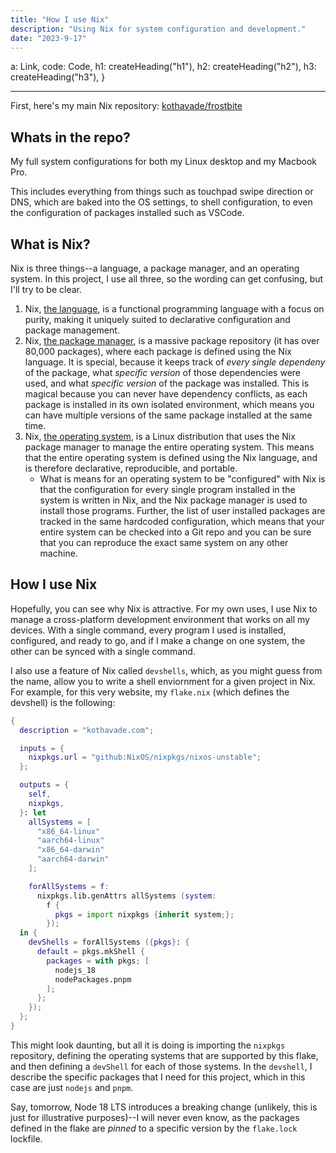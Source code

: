 ```yaml
---
title: "How I use Nix"
description: "Using Nix for system configuration and development."
date: "2023-9-17"
---
```



  a: Link,
  code: Code,
  h1: createHeading("h1"),
  h2: createHeading("h2"),
  h3: createHeading("h3"),
}

---

First, here's my main Nix repository: [kothavade/frostbite](https://github.com/kothavade/frostbite)

## Whats in the repo?

My full system configurations for both my Linux desktop and my Macbook Pro.

This includes everything from things such as touchpad swipe direction or DNS, which are baked into the OS settings, to shell configuration, to even the configuration of packages installed such as VSCode.

## What is Nix?

Nix is three things--a language, a package manager, and an operating system.
In this project, I use all three, so the wording can get confusing, but I'll try to be clear.

1. Nix, [the language](https://nixos.org/manual/nix/unstable/language/index.html), is a functional programming language with a focus on purity, making it uniquely suited to declarative configuration and package management.
2. Nix, [the package manager](https://search.nixos.org/packages), is a massive package repository (it has over 80,000 packages), where each package is defined using the Nix language. It is special, because it keeps track of _every single dependeny_ of the package, what _specific version_ of those dependencies were used, and what _specific version_ of the package was installed.
   This is magical because you can never have dependency conflicts, as each package is installed in its own isolated environment, which means you can have multiple versions of the same package installed at the same time.
3. Nix, [the operating system](https://nixos.org/), is a Linux distribution that uses the Nix package manager to manage the entire operating system. This means that the entire operating system is defined using the Nix language, and is therefore declarative, reproducible, and portable.
   - What is means for an operating system to be "configured" with Nix is that the configuration for every single program installed in the system is written in Nix, and the Nix package manager is used to install those programs.
     Further, the list of user installed packages are tracked in the same hardcoded configuration, which means that your entire system can be checked into a Git repo and you can be sure that you can reproduce the exact same system on any other machine.

## How I use Nix

Hopefully, you can see why Nix is attractive.
For my own uses, I use Nix to manage a cross-platform development environment that works on all my devices.
With a single command, every program I used is installed, configured, and ready to go, and if I make a change on one system, the other can be synced with a single command.

I also use a feature of Nix called `devshells`, which, as you might guess from the name, allow you to write a shell enviornment for a given project in Nix.
For example, for this very website, my `flake.nix` (which defines the devshell) is the following:

```nix
{
  description = "kothavade.com";

  inputs = {
    nixpkgs.url = "github:NixOS/nixpkgs/nixos-unstable";
  };

  outputs = {
    self,
    nixpkgs,
  }: let
    allSystems = [
      "x86_64-linux"
      "aarch64-linux"
      "x86_64-darwin"
      "aarch64-darwin"
    ];

    forAllSystems = f:
      nixpkgs.lib.genAttrs allSystems (system:
        f {
          pkgs = import nixpkgs {inherit system;};
        });
  in {
    devShells = forAllSystems ({pkgs}: {
      default = pkgs.mkShell {
        packages = with pkgs; [
          nodejs_18
          nodePackages.pnpm
        ];
      };
    });
  };
}
```

This might look daunting, but all it is doing is importing the `nixpkgs` repository, defining the operating systems that are supported by this flake, and then defining a `devShell` for each of those systems.
In the `devshell`, I describe the specific packages that I need for this project, which in this case are just `nodejs` and `pnpm`.

Say, tomorrow, Node 18 LTS introduces a breaking change (unlikely, this is just for illustrative purposes)--I will never even know, as the packages defined in the flake are _pinned_ to a specific version by the `flake.lock` lockfile.

